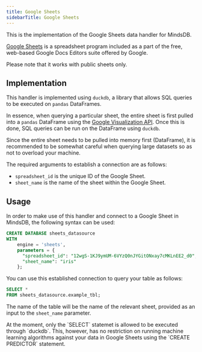 ```yaml
---
title: Google Sheets
sidebarTitle: Google Sheets
---
```


This is the implementation of the Google Sheets data handler for MindsDB.

[Google Sheets](https://en.wikipedia.org/wiki/Google_Sheets) is a spreadsheet program included as a part of the free, web-based Google Docs Editors suite offered by Google.

<Warning>
Please note that it works with public sheets only.
</Warning>

## Implementation

This handler is implemented using `duckdb`, a library that allows SQL queries to be executed on `pandas` DataFrames.

In essence, when querying a particular sheet, the entire sheet is first pulled into a `pandas` DataFrame using the [Google Visualization API](https://developers.google.com/chart/interactive/docs/reference). Once this is done, SQL queries can be run on the DataFrame using `duckdb`.

<Tip>
Since the entire sheet needs to be pulled into memory first (DataFrame), it is recommended to be somewhat careful when querying large datasets so as not to overload your machine.
</Tip>

The required arguments to establish a connection are as follows:

* `spreadsheet_id` is the unique ID of the Google Sheet.
* `sheet_name` is the name of the sheet within the Google Sheet.

## Usage

In order to make use of this handler and connect to a Google Sheet in MindsDB, the following syntax can be used:

```sql
CREATE DATABASE sheets_datasource
WITH
    engine = 'sheets',
    parameters = {
      "spreadsheet_id": "12wgS-1KJ9ymUM-6VYzQ0nJYGitONxay7cMKLnEE2_d0",
      "sheet_name": "iris"
    };
```

You can use this established connection to query your table as follows:

```sql
SELECT *
FROM sheets_datasource.example_tbl;
```

The name of the table will be the name of the relevant sheet, provided as an input to the `sheet_name` parameter.

<Warning>
At the moment, only the `SELECT` statemet is allowed to be executed through `duckdb`. This, however, has no restriction on running machine learning algorithms against your data in Google Sheets using the `CREATE PREDICTOR` statement.
</Warning>
